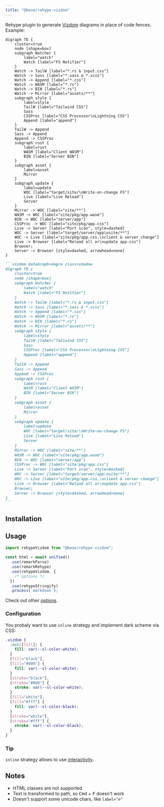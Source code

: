 ```yaml
---
title: "@beoe/rehype-vizdom"
---
```



Rehype plugin to generate [Vizdom](https://vizdom.dev/) diagrams in place of code fences. Example:

<Tabs>
  <TabItem label="Diagram">

```vizdom dataGraph=dagre class=shadow
digraph TD {
    cluster=true
    node [shape=box]
    subgraph Watcher {
        label="watch"
        Watch [label="FS Notifier"]
    }
    Watch -> TailW [label="*.rs & input.css"]
    Watch -> Sass [label="*.sass & *.scss"]
    Watch -> Append [label="*.css"]
    Watch -> WASM [label="*.rs"]
    Watch -> BIN [label="*.rs"]
    Watch -> Mirror [label="assets/**"]
    subgraph style {
        label=style
        TailW [label="Tailwind CSS"]
        Sass
        CSSProc [label="CSS Processor\nLightning CSS"]
        Append [label="append"]
    }
    TailW -> Append
    Sass -> Append
    Append -> CSSProc
    subgraph rust {
        label=rust
        WASM [label="Client WASM"]
        BIN [label="Server BIN"]
    }
    subgraph asset {
        label=asset
        Mirror
    }
    subgraph update {
        label=update
        WOC [label="target/site/\nWrite-on-change FS"]
        Live [label="Live Reload"]
        Server
    }
    Mirror -> WOC [label="site/**"]
    WASM -> WOC [label="site/pkg/app.wasm"]
    BIN -> WOC [label="server/app"]
    CSSProc -> WOC [label="site/pkg/app.css"]
    Live -> Server [label="Port scan", style=dashed]
    WOC -> Server [label="target/server/app\nsite/**"]
    WOC -> Live [label="site/pkg/app.css,\nclient & server change"]
    Live -> Browser [label="Reload all or\nupdate app.css"]
    Browser;
    Server -> Browser [style=dashed, arrowhead=none]
}
```

  </TabItem>
  <TabItem label="Markdown">

````md
```vizdom dataGraph=dagre class=shadow
digraph TD {
    cluster=true
    node [shape=box]
    subgraph Watcher {
        label="watch"
        Watch [label="FS Notifier"]
    }
    Watch -> TailW [label="*.rs & input.css"]
    Watch -> Sass [label="*.sass & *.scss"]
    Watch -> Append [label="*.css"]
    Watch -> WASM [label="*.rs"]
    Watch -> BIN [label="*.rs"]
    Watch -> Mirror [label="assets/**"]
    subgraph style {
        label=style
        TailW [label="Tailwind CSS"]
        Sass
        CSSProc [label="CSS Processor\nLightning CSS"]
        Append [label="append"]
    }
    TailW -> Append
    Sass -> Append
    Append -> CSSProc
    subgraph rust {
        label=rust
        WASM [label="Client WASM"]
        BIN [label="Server BIN"]
    }
    subgraph asset {
        label=asset
        Mirror
    }
    subgraph update {
        label=update
        WOC [label="target/site/\nWrite-on-change FS"]
        Live [label="Live Reload"]
        Server
    }
    Mirror -> WOC [label="site/**"]
    WASM -> WOC [label="site/pkg/app.wasm"]
    BIN -> WOC [label="server/app"]
    CSSProc -> WOC [label="site/pkg/app.css"]
    Live -> Server [label="Port scan", style=dashed]
    WOC -> Server [label="target/server/app\nsite/**"]
    WOC -> Live [label="site/pkg/app.css,\nclient & server change"]
    Live -> Browser [label="Reload all or\nupdate app.css"]
    Browser;
    Server -> Browser [style=dashed, arrowhead=none]
}
```
````

  </TabItem>
</Tabs>

## Installation

<PackageManagers pkg="@beoe/rehype-vizdom" />

## Usage

```js
import rehypeVizdom from "@beoe/rehype-vizdom";

const html = await unified()
  .use(remarkParse)
  .use(remarkRehype)
  .use(rehypeVizdom, {
    /* options */
  })
  .use(rehypeStringify)
  .process(`markdown`);
```

Check out other [options](/start-here/configuration/).

### Configuration

You probaly want to use `inline` strategy and implement dark scheme via CSS:

```css
.vizdom {
  :not([fill]) {
    fill: var(--sl-color-white);
  }
  [fill="black"],
  [fill="#000"] {
    fill: var(--sl-color-white);
  }
  [stroke="black"],
  [stroke="#000"] {
    stroke: var(--sl-color-white);
  }
  [fill="white"],
  [fill="#fff"] {
    fill: var(--sl-color-black);
  }
  [stroke="white"],
  [stroke="#fff"] {
    stroke: var(--sl-color-black);
  }
}
```

### Tip

`inline` strategy allows to use [interactivity](/start-here/interactivity/).

## Notes

- HTML classes are not supported
- Text is transformed to path, so <kbd>Cmd</kbd> + <kbd>F</kbd> doesn't work
- Doesn't support some unicode chars, like `label="∅"`
